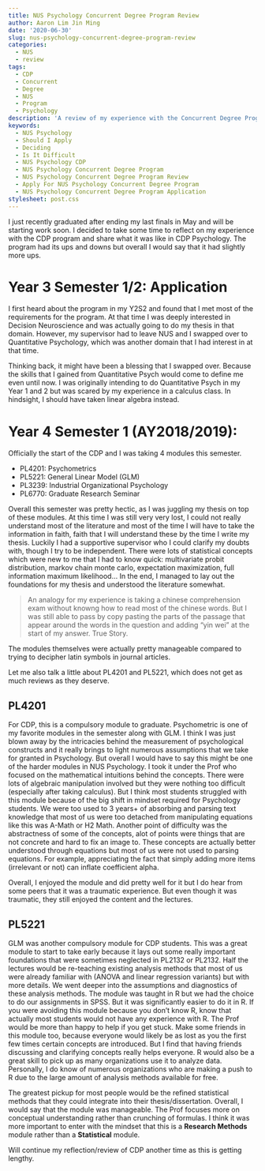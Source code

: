 ```yaml
---
title: NUS Psychology Concurrent Degree Program Review
author: Aaron Lim Jin Ming
date: '2020-06-30'
slug: nus-psychology-concurrent-degree-program-review
categories:
  - NUS
  - review
tags:
  - CDP
  - Concurrent
  - Degree
  - NUS
  - Program
  - Psychology
description: 'A review of my experience with the Concurrent Degree Program in NUS Psychology.'
keywords: 
  - NUS Psychology
  - Should I Apply
  - Deciding
  - Is It Difficult
  - NUS Psychology CDP
  - NUS Psychology Concurrent Degree Program
  - NUS Psychology Concurrent Degree Program Review
  - Apply For NUS Psychology Concurrent Degree Program
  - NUS Psychology Concurrent Degree Program Application
stylesheet: post.css
---
```


I just recently graduated after ending my last finals in May and will be starting work soon. I decided to take some time to reflect on my experience with the CDP program and share what it was like in CDP Psychology. The program had its ups and downs but overall I would say that it had slightly more ups.

# Year 3 Semester 1/2: Application

I first heard about the program in my Y2S2 and found that I met most of the requirements for the program. At that time I was deeply interested in Decision Neuroscience and was actually going to do my thesis in that domain. However, my supervisor had to leave NUS and I swapped over to Quantitative Psychology, which was another domain that I had interest in at that time.

Thinking back, it might have been a blessing that I swapped over. Because the skills that I gained from Quantitative Psych would come to define me even until now. I was originally intending to do Quantitative Psych in my Year 1 and 2 but was scared by my experience in a calculus class. In hindsight, I should have taken linear algebra instead.

# Year 4 Semester 1 (AY2018/2019):

Officially the start of the CDP and I was taking 4 modules this semester.

* PL4201: Psychometrics 
* PL5221: General Linear Model (GLM)
* PL3239: Industrial Organizational Psychology
* PL6770: Graduate Research Seminar

Overall this semester was pretty hectic, as I was juggling my thesis on top of these modules. At this time I was still very very lost, I could not really understand most of the literature and most of the time I will have to take the information in faith, faith that I will understand these by the time I write my thesis. Luckily I had a supportive supervisor who I could clarify my doubts with, though I try to be independent. There were lots of statistical concepts which were new to me that I had to know quick: multivariate probit distribution, markov chain monte carlo, expectation maximization, full information maximum likelihood... In the end, I managed to lay out the foundations for my thesis and understood the literature somewhat. 

> An analogy for my experience is taking a chinese comprehension exam without knowng how to read most of the chinese words. But I was still able to pass by copy pasting the parts of the passage that appear around the words in the question and adding "yin wei" at the start of my answer. True Story.

The modules themselves were actually pretty manageable compared to trying to decipher latin symbols in journal articles.

Let me also talk a little about PL4201 and PL5221, which does not get as much reviews as they deserve.

## PL4201

For CDP, this is a compulsory module to graduate. Psychometric is one of my favorite modules in the semester along with GLM. I think I was just blown away by the intricacies behind the measurement of psychological constructs and it really brings to light numerous assumptions that we take for granted in Psychology. But overall I would have to say this might be one of the harder modules in NUS Psychology. I took it under the Prof who focused on the mathematical intuitions behind the concepts. There were lots of algebraic manipulation involved but they were nothing too difficult (especially after taking calculus). But I think most students struggled with this module because of the big shift in mindset required for Psychology students. We were too used to 3 years+ of absorbing and parsing text knowledge that most of us were too detached from manipulating equations like this was A-Math or H2 Math. Another point of difficulty was the abstractness of some of the concepts, alot of points were things that are not concrete and hard to fix an image to. These concepts are actually better understood through equations but most of us were not used to parsing equations. For example, appreciating the fact that simply adding more items (irrelevant or not) can inflate coefficient alpha. 

Overall, I enjoyed the module and did pretty well for it but I do hear from some peers that it was a traumatic experience. But even though it was traumatic, they still enjoyed the content and the lectures.

## PL5221

GLM was another compulsory module for CDP students. This was a great module to start to take early because it lays out some really important foundations that were sometimes neglected in PL2132 or PL2132. Half the lectures would be re-teaching existing analysis methods that most of us were already familiar with (ANOVA and linear regression variants) but with more details. We went deeper into the assumptions and diagnostics of these analysis methods. The module was taught in R but we had the choice to do our assignments in SPSS. But it was significantly easier to do it in R. If you were avoiding this module because you don't know R, know that actually most students would not have any experience with R. The Prof would be more than happy to help if you get stuck. Make some friends in this module too, because everyone would likely be as lost as you the first few times certain concepts are introduced. But I find that having friends discussing and clarifying concepts really helps everyone. R would also be a great skill to pick up as many organizations use it to analyze data. Personally, I do know of numerous organizations who are making a push to R due to the large amount of analysis methods available for free.

The greatest pickup for most people would be the refined statistical methods that they could integrate into their thesis/dissertation. Overall, I would say that the module was manageable. The Prof focuses more on conceptual understanding rather than crunching of formulas. I think it was more important to enter with the mindset that this is a **Research Methods** module rather than a **Statistical** module.

Will continue my reflection/review of CDP another time as this is getting lengthy.